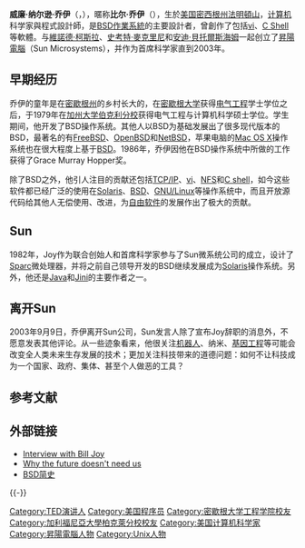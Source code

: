 {{BLPsources|time=2012-04-02T23:38:11+00:00}}
{{Infobox_Person
| name =比尔·乔伊<br />Bill Joy
|image=Bill Joy at World Economic Forum (Davos), 2003-01 (cropped).jpg
|box_width=170px
|occupation= [[计算机|计算机]]科学家
| period = 20世紀
|birth_name=William Nelson Joy
| other_names =Bill Joy
| Sex =男
|birth_date= {{birth date and age|1954|11|08|}}
|birth_place= {{USA}}[[密歇根州|密歇根州]][[法明頓山_(密歇根州)|法明頓山]]
| nationality ={{USA}}
| religion =基督教
|education=[[密歇根大学|密歇根大学]][[电气工程|电气工程]]学士<br>[[加州大学伯克利分校|加州大学伯克利分校]]电气工程与计算机科学硕士
| past =電腦程式研究者<br>昇陽联合创始人<br>昇陽首席科学家
| work = BSD操作系统<br>[[Sparc|Sparc]]微处理器<br>[[昇陽電腦|昇陽公司]]
| award = Grace Murray Hopper奖}}
'''威廉·纳尔逊·乔伊'''（{{lang-en|'''William Nelson Joy'''}}，{{bd|1954年|11月8日|catIdx=J}}），暱称'''比尔·乔伊'''（{{lang|en|'''Bill Joy'''}}），生於[[美国|美国]][[密西根州|密西根州]][[法明頓山_(密歇根州)|法明頓山]]，[[计算机|计算机]]科学家與程式設計師，是[[BSD|BSD]][[作業系統|作業系統]]的主要設計者，曾創作了包括[[vi|vi]]、[[C_Shell|C Shell]]等軟體。与[[維諾德·柯斯拉|維諾德·柯斯拉]]、[[史考特·麥克里尼|史考特·麥克里尼]]和[[安迪·貝托爾斯海姆|安迪·貝托爾斯海姆]]一起创立了[[昇陽電腦|昇陽電腦]]（Sun Microsystems），并作为首席科学家直到2003年。

==早期经历==
乔伊的童年是在[[密歇根州|密歇根州]]的乡村长大的，在[[密歇根大学|密歇根大学]]获得[[电气工程|电气工程]]学士学位之后，于1979年在[[加州大学伯克利分校|加州大学伯克利分校]]获得电气工程与计算机科学硕士学位。学生期间，他开发了BSD操作系统。其他人以BSD为基础发展出了很多现代版本的BSD，最著名的有[[FreeBSD|FreeBSD]]、[[OpenBSD|OpenBSD]]和[[NetBSD|NetBSD]]，苹果电脑的[[Mac_OS_X|Mac OS X]]操作系统也在很大程度上基于[[BSD|BSD]]。1986年，乔伊因他在BSD操作系统中所做的工作获得了Grace Murray Hopper奖。

除了BSD之外，他引人注目的贡献还包括[[TCP/IP|TCP/IP]]、[[vi|vi]]、[[NFS|NFS]]和[[C_shell|C shell]]，如今这些软件都已经广泛的使用在[[Solaris|Solaris]]、[[BSD|BSD]]、[[GNU/Linux|GNU/Linux]]等操作系统中，而且开放源代码给其他人无偿使用、改进，为[[自由软件|自由软件]]的发展作出了极大的贡献。

==Sun==
1982年，Joy作为联合创始人和首席科学家参与了Sun微系统公司的成立，设计了[[Sparc|Sparc]]微处理器，并将之前自己领导开发的BSD继续发展成为[[Solaris|Solaris]]操作系统。另外，他还是[[Java|Java]]和[[Jini|Jini]]的主要作者之一。

==离开Sun==
2003年9月9日，乔伊离开Sun公司，Sun发言人除了宣布Joy辞职的消息外，不愿意发表其他评论。从一些迹象看来，他很关注[[机器人|机器人]]、纳米、[[基因工程|基因工程]]等可能会改变全人类未来生存发展的技术；更加关注科技带来的道德问题：如何不让科技成为一个国家、政府、集体、甚至个人做恶的工具？

== 参考文献 ==
{{Reflist}}

== 外部链接 ==
* [https://web.archive.org/web/20120210184000/http://web.cecs.pdx.edu/~kirkenda/joy84.html Interview with Bill Joy]
* [http://www.wired.com/wired/archive/8.04/joy.html Why the future doesn't need us] {{Wayback|url=http://www.wired.com/wired/archive/8.04/joy.html |date=20140321124511 }}
* [https://web.archive.org/web/20100106074627/http://www.4oa.com/Article/html/5/379/381/2005/8276.html BSD简史]

{{-}}
{{Authority control}}

{{DEFAULTSORT:Joy, Bill}}
[[Category:TED演讲人|Category:TED演讲人]]
[[Category:美国程序员|Category:美国程序员]]
[[Category:密歇根大学工程学院校友|Category:密歇根大学工程学院校友]]
[[Category:加利福尼亞大學柏克萊分校校友|Category:加利福尼亞大學柏克萊分校校友]]
[[Category:美国计算机科学家|Category:美国计算机科学家]]
[[Category:昇陽電腦人物|Category:昇陽電腦人物]]
[[Category:Unix人物|Category:Unix人物]]
